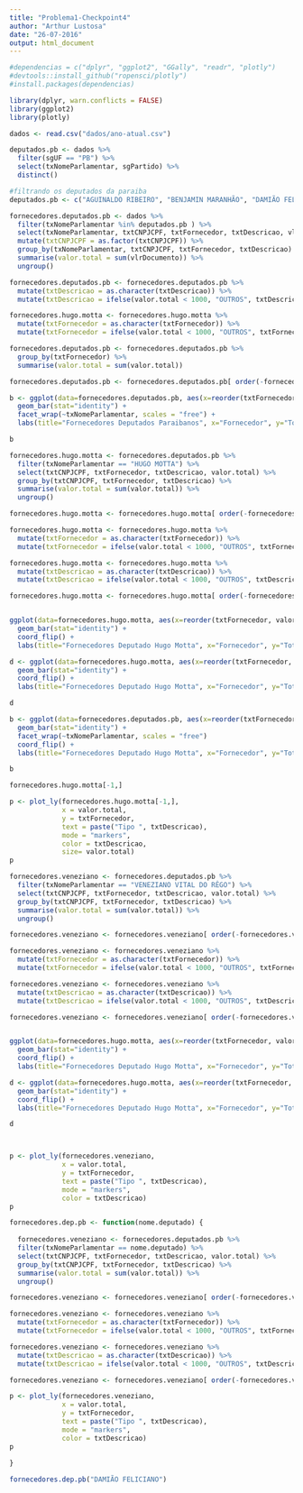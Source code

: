 ```yaml
---
title: "Problema1-Checkpoint4"
author: "Arthur Lustosa"
date: "26-07-2016"
output: html_document
---
```


```r
#dependencias = c("dplyr", "ggplot2", "GGally", "readr", "plotly")
#devtools::install_github("ropensci/plotly")
#install.packages(dependencias)

library(dplyr, warn.conflicts = FALSE)
library(ggplot2)
library(plotly)

```


```r
dados <- read.csv("dados/ano-atual.csv")
```



```r
deputados.pb <- dados %>%
  filter(sgUF == "PB") %>%
  select(txNomeParlamentar, sgPartido) %>%
  distinct()

#filtrando os deputados da paraiba
deputados.pb <- c("AGUINALDO RIBEIRO", "BENJAMIN MARANHÃO", "DAMIÃO FELICIANO", "EFRAIM FILHO", "HUGO MOTTA", "LUIZ COUTO", "MANOEL JUNIOR", "MARCONDES GADELHA", "PEDRO CUNHA LIMA", "RÔMULO GOUVEIA", "VENEZIANO VITAL DO RÊGO", "WELLINGTON ROBERTO", "WILSON FILHO")

fornecedores.deputados.pb <- dados %>%
  filter(txNomeParlamentar %in% deputados.pb ) %>%
  select(txNomeParlamentar, txtCNPJCPF, txtFornecedor, txtDescricao, vlrDocumento) %>%
  mutate(txtCNPJCPF = as.factor(txtCNPJCPF)) %>%
  group_by(txNomeParlamentar, txtCNPJCPF, txtFornecedor, txtDescricao) %>%
  summarise(valor.total = sum(vlrDocumento)) %>%
  ungroup()

fornecedores.deputados.pb <- fornecedores.deputados.pb %>%
  mutate(txtDescricao = as.character(txtDescricao)) %>%
  mutate(txtDescricao = ifelse(valor.total < 1000, "OUTROS", txtDescricao))

fornecedores.hugo.motta <- fornecedores.hugo.motta %>%
  mutate(txtFornecedor = as.character(txtFornecedor)) %>%
  mutate(txtFornecedor = ifelse(valor.total < 1000, "OUTROS", txtFornecedor))

fornecedores.deputados.pb <- fornecedores.deputados.pb %>%
  group_by(txtFornecedor) %>%
  summarise(valor.total = sum(valor.total))

fornecedores.deputados.pb <- fornecedores.deputados.pb[ order(-fornecedores.deputados.pb[,5]), ]

b <- ggplot(data=fornecedores.deputados.pb, aes(x=reorder(txtFornecedor, valor.total), y=valor.total, fill = txtDescricao, size = valor.total)) + 
  geom_bar(stat="identity") +
  facet_wrap(~txNomeParlamentar, scales = "free") +
  labs(title="Fornecedores Deputados Paraibanos", x="Fornecedor", y="Total")

b

```

```r

fornecedores.hugo.motta <- fornecedores.deputados.pb %>%
  filter(txNomeParlamentar == "HUGO MOTTA") %>%
  select(txtCNPJCPF, txtFornecedor, txtDescricao, valor.total) %>%
  group_by(txtCNPJCPF, txtFornecedor, txtDescricao) %>%
  summarise(valor.total = sum(valor.total)) %>% 
  ungroup()

fornecedores.hugo.motta <- fornecedores.hugo.motta[ order(-fornecedores.hugo.motta[,4]), ]

fornecedores.hugo.motta <- fornecedores.hugo.motta %>%
  mutate(txtFornecedor = as.character(txtFornecedor)) %>%
  mutate(txtFornecedor = ifelse(valor.total < 1000, "OUTROS", txtFornecedor))

fornecedores.hugo.motta <- fornecedores.hugo.motta %>%
  mutate(txtDescricao = as.character(txtDescricao)) %>%
  mutate(txtDescricao = ifelse(valor.total < 1000, "OUTROS", txtDescricao))

fornecedores.hugo.motta <- fornecedores.hugo.motta[ order(-fornecedores.hugo.motta[,4]), ]


ggplot(data=fornecedores.hugo.motta, aes(x=reorder(txtFornecedor, valor.total), y=valor.total)) + 
  geom_bar(stat="identity") +
  coord_flip() +
  labs(title="Fornecedores Deputado Hugo Motta", x="Fornecedor", y="Total")

d <- ggplot(data=fornecedores.hugo.motta, aes(x=reorder(txtFornecedor, valor.total), y=valor.total, fill = txtDescricao, size = valor.total)) + 
  geom_bar(stat="identity") +
  coord_flip() +
  labs(title="Fornecedores Deputado Hugo Motta", x="Fornecedor", y="Total")

d

b <- ggplot(data=fornecedores.deputados.pb, aes(x=reorder(txtFornecedor, valor.total), y=valor.total, fill = txtDescricao, size = valor.total)) + 
  geom_bar(stat="identity") +
  facet_wrap(~txNomeParlamentar, scales = "free")
  coord_flip() +
  labs(title="Fornecedores Deputado Hugo Motta", x="Fornecedor", y="Total")

b

fornecedores.hugo.motta[-1,]

p <- plot_ly(fornecedores.hugo.motta[-1,], 
             x = valor.total, 
             y = txtFornecedor, 
             text = paste("Tipo ", txtDescricao),
             mode = "markers", 
             color = txtDescricao,
             size= valor.total)
p


```


```r

fornecedores.veneziano <- fornecedores.deputados.pb %>%
  filter(txNomeParlamentar == "VENEZIANO VITAL DO RÊGO") %>%
  select(txtCNPJCPF, txtFornecedor, txtDescricao, valor.total) %>%
  group_by(txtCNPJCPF, txtFornecedor, txtDescricao) %>%
  summarise(valor.total = sum(valor.total)) %>% 
  ungroup()

fornecedores.veneziano <- fornecedores.veneziano[ order(-fornecedores.veneziano[,4]), ]

fornecedores.veneziano <- fornecedores.veneziano %>%
  mutate(txtFornecedor = as.character(txtFornecedor)) %>%
  mutate(txtFornecedor = ifelse(valor.total < 1000, "OUTROS", txtFornecedor))

fornecedores.veneziano <- fornecedores.veneziano %>%
  mutate(txtDescricao = as.character(txtDescricao)) %>%
  mutate(txtDescricao = ifelse(valor.total < 1000, "OUTROS", txtDescricao))

fornecedores.veneziano <- fornecedores.veneziano[ order(-fornecedores.veneziano[,4]), ]


ggplot(data=fornecedores.hugo.motta, aes(x=reorder(txtFornecedor, valor.total), y=valor.total)) + 
  geom_bar(stat="identity") +
  coord_flip() +
  labs(title="Fornecedores Deputado Hugo Motta", x="Fornecedor", y="Total")

d <- ggplot(data=fornecedores.hugo.motta, aes(x=reorder(txtFornecedor, valor.total), y=valor.total, fill = txtDescricao, size = valor.total)) + 
  geom_bar(stat="identity") +
  coord_flip() +
  labs(title="Fornecedores Deputado Hugo Motta", x="Fornecedor", y="Total")

d



p <- plot_ly(fornecedores.veneziano, 
             x = valor.total, 
             y = txtFornecedor, 
             text = paste("Tipo ", txtDescricao),
             mode = "markers", 
             color = txtDescricao)
p

fornecedores.dep.pb <- function(nome.deputado) {
  
  fornecedores.veneziano <- fornecedores.deputados.pb %>%
  filter(txNomeParlamentar == nome.deputado) %>%
  select(txtCNPJCPF, txtFornecedor, txtDescricao, valor.total) %>%
  group_by(txtCNPJCPF, txtFornecedor, txtDescricao) %>%
  summarise(valor.total = sum(valor.total)) %>% 
  ungroup()

fornecedores.veneziano <- fornecedores.veneziano[ order(-fornecedores.veneziano[,4]), ]

fornecedores.veneziano <- fornecedores.veneziano %>%
  mutate(txtFornecedor = as.character(txtFornecedor)) %>%
  mutate(txtFornecedor = ifelse(valor.total < 1000, "OUTROS", txtFornecedor))

fornecedores.veneziano <- fornecedores.veneziano %>%
  mutate(txtDescricao = as.character(txtDescricao)) %>%
  mutate(txtDescricao = ifelse(valor.total < 1000, "OUTROS", txtDescricao))

fornecedores.veneziano <- fornecedores.veneziano[ order(-fornecedores.veneziano[,4]), ]

p <- plot_ly(fornecedores.veneziano, 
             x = valor.total, 
             y = txtFornecedor, 
             text = paste("Tipo ", txtDescricao),
             mode = "markers", 
             color = txtDescricao)
p
  
}

fornecedores.dep.pb("DAMIÃO FELICIANO")


```
